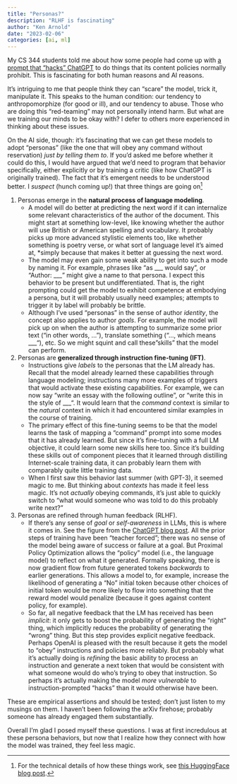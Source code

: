 ```yaml
---
title: "Personas?"
description: "RLHF is fascinating"
author: "Ken Arnold"
date: "2023-02-06"
categories: [ai, ml]
---
```


My CS 344 students told me about how some people had come up with [a prompt that "hacks" ChatGPT](https://twitter.com/venturetwins/status/1622243944649347074) to do things that its content policies normally prohibit. This is fascinating for both human reasons and AI reasons.

It's intriguing to me that people think they can "scare" the model, trick it, manipulate it. This speaks to the human condition: our tendency to anthropomorphize (for good or ill), and our tendency to abuse. Those who are doing this "red-teaming" may not personally intend harm. But what are we training our minds to be okay with? I defer to others more experienced in thinking about these issues.

On the AI side, though: it's fascinating that we can get these models to adopt "personas" (like the one that will obey any command without reservation) *just by telling them to*. If you'd asked me before whether it could do this, I would have argued that we'd need to program that behavior specifically, either explicitly or by training a critic (like how ChatGPT is originally trained). The fact that it's emergent needs to be understood better. I *suspect* (hunch coming up!) that three things are going on^[For the technical details of how these things work, see [this HuggingFace blog post](https://huggingface.co/blog/dialog-agents).]

1. Personas emerge in the **natural process of language modeling**.
    - A model will do better at predicting the next word if it can internalize some relevant characteristics of the author of the document. This might start at something low-level, like knowing whether the author will use British or American spelling and vocabulary. It probably picks up more advanced stylistic elements too, like whether something is poetry verse, or what sort of language level it's aimed at, *simply because that makes it better at guessing the next word.
    - The model may even gain some weak ability to get into such a mode by naming it. For example, phrases like "as ___ would say", or "Author: ___"  might give a name to that persona. I expect this behavior to be present but undifferentiated. That is, the right prompting could get the model to exhibit competence at embodying a persona, but it will probably usually need examples; attempts to trigger it by label will probably be brittle.
    - Although I've used "personas" in the sense of author *identity*, the concept also applies to author *goals*. For example, the model will pick up on when the author is attempting to summarize some prior text ("in other words, ..."), translate something ("..., which means ___"), etc. So we might squint and call these "skills" that the model can perform.
2. Personas are **generalized through instruction fine-tuning (IFT)**.
    - Instructions give *labels* to the personas that the LM already has. Recall that the model already learned these capabilities through language modeling; instructions many more examples of triggers that would activate these existing capabilities. For example, we can now say "write an essay with the following outline", or "write this in the style of ___". It would learn that the *command* context is similar to the *natural* context in which it had encountered similar examples in the course of training.
    - The primary effect of this fine-tuning seems to be that the model learns the task of mapping a "command" prompt into some modes that it has already learned. But since it's fine-tuning with a full LM objective, it could learn some new skills here too. Since it's building these skills out of component pieces that it learned through distilling Internet-scale training data, it can probably learn them with comparably quite little training data.
    - When I first saw this behavior last summer (with GPT-3), it seemed magic to me. But thinking about *contexts* has made it feel less magic. It's not *actually* obeying commands, it's just able to quickly switch to "what would someone who was told to do this probably write next?"
3. Personas are refined through human feedback (RLHF).
    - If there's any sense of *goal* or *self-awareness* in LLMs, this is where it comes in. See the figure from the [ChatGPT blog post](https://openai.com/blog/chatgpt/). All the prior steps of training have been "teacher forced"; there was no sense of the model being aware of success or failure at a goal. But Proximal Policy Optimization allows the "policy" model (i.e., the language model) to reflect on what it generated. Formally speaking, there is now gradient flow from future generated tokens *backwards* to earlier generations. This allows a model to, for example, increase the likelihood of generating a "No" initial token because other choices of initial token would be more likely to flow into something that the reward model would penalize (because it goes against content policy, for example).
    - So far, all negative feedback that the LM has received has been *implicit*: it only gets to boost the probability of generating the "right" thing, which implicitly reduces the probability of generating the "wrong" thing. But this step provides explicit negative feedback. Perhaps OpenAI is pleased with the result because it gets the model to "obey" instructions and policies more reliably. But probably what it's actually doing is *refining* the basic ability to process an instruction and generate a next token that would be consistent with what someone would do who's trying to obey that instruction. So perhaps it's actually making the model *more vulnerable* to instruction-prompted "hacks" than it would otherwise have been.

These are empirical assertions and should be tested; don't just listen to my musings on them. I haven't been following the arXiv firehose; probably someone has already engaged them substantially.

Overall I'm glad I posed myself these questions. I was at first incredulous at these persona behaviors, but now that I realize how they connect with how the model was trained, they feel less magic.
